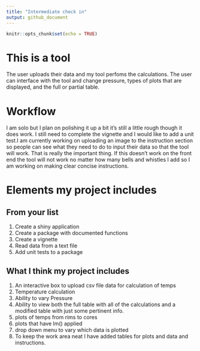 ```yaml
---
title: "Intermediate check in"
output: github_document
---
```


```r
knitr::opts_chunk$set(echo = TRUE)
```

# This is a tool
The user uploads their data and my tool perfoms the calculations. The user can interface with the tool and change pressure, types of plots that are displayed, and the full or partial table.

# Workflow
I am solo but I plan on polishing it up a bit it's still a little rough though it does work. 
I still need to complete the vignette and I would like to add a unit test.I am currently working on uploading an image to the instruction section so people can see what they need to do to input their data so that the tool will work. That is really the important thing. If this doesn't work on the front end the tool will not work no matter how many bells and whistles I add so I am working on making clear concise instructions.

# Elements my project includes
## From your list
1. Create a shiny application
2. Create a package with documented functions
3. Create a vignette
4. Read data from a text file
5. Add unit tests to a package

## What I think my project includes
1. An interactive box to upload csv file data for calculation of temps
2. Temperature calculation
3. Ability to vary Pressure
4. Ability to view both the full table with all of the calculations and a modified table with     just some pertinent info.
5. plots of temps from rims to cores
6. plots that have lm() applied 
7. drop down menu to vary which data is plotted
8. To keep the work area neat I have added tables for plots and data and instructions.





